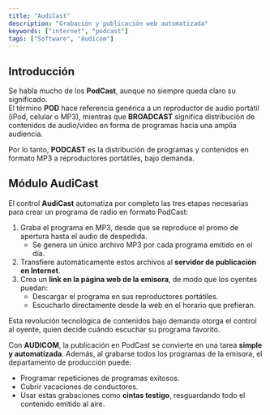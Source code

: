 ```yaml
---
title: "AudiCast"
description: "Grabación y publicación web automatizada"
keywords: ["internet", "podcast"]
tags: ["Software", "Audicom"]
---
```


## Introducción

Se habla mucho de los **PodCast**, aunque no siempre queda claro su significado.\
El término **POD** hace referencia genérica a un reproductor de audio portátil (iPod, celular o MP3), mientras que **BROADCAST** significa distribución de contenidos de audio/video en forma de programas hacia una amplia audiencia.

Por lo tanto, **PODCAST** es la distribución de programas y contenidos en formato MP3 a reproductores portátiles, bajo demanda.

## Módulo AudiCast

El control **AudiCast** automatiza por completo las tres etapas necesarias para crear un programa de radio en formato PodCast:

1. Graba el programa en MP3, desde que se reproduce el promo de apertura hasta el audio de despedida.
   - Se genera un único archivo MP3 por cada programa emitido en el día.
2. Transfiere automáticamente estos archivos al **servidor de publicación en Internet**.
3. Crea un **link en la página web de la emisora**, de modo que los oyentes puedan:
   - Descargar el programa en sus reproductores portátiles.
   - Escucharlo directamente desde la web en el horario que prefieran.

Esta revolución tecnológica de contenidos bajo demanda otorga el control al oyente, quien decide cuándo escuchar su programa favorito.

Con **AUDICOM**, la publicación en PodCast se convierte en una tarea **simple y automatizada**. Además, al grabarse todos los programas de la emisora, el departamento de producción puede:

- Programar repeticiones de programas exitosos.
- Cubrir vacaciones de conductores.
- Usar estas grabaciones como **cintas testigo**, resguardando todo el contenido emitido al aire.